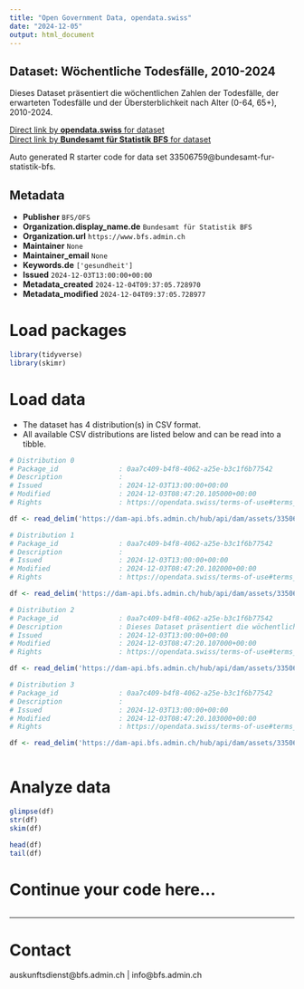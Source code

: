 ```yaml
---
title: "Open Government Data, opendata.swiss"
date: "2024-12-05"
output: html_document
---
```


## Dataset: Wöchentliche Todesfälle, 2010-2024

Dieses Dataset präsentiert die wöchentlichen Zahlen der Todesfälle, der erwarteten Todesfälle und der Übersterblichkeit nach Alter (0-64, 65+), 2010-2024.

[Direct link by **opendata.swiss** for dataset](https://opendata.swiss/de/dataset/wochentliche-todesfalle-2010-20241)<br>
[Direct link by **Bundesamt für Statistik BFS** for dataset](https://www.bfs.admin.ch/asset/de/ts-d-14.03.04.03-wr)

Auto generated R starter code for data set 33506759@bundesamt-fur-statistik-bfs.

## Metadata

- **Publisher** `BFS/OFS`
- **Organization.display_name.de** `Bundesamt für Statistik BFS`
- **Organization.url** `https://www.bfs.admin.ch`
- **Maintainer** `None`
- **Maintainer_email** `None`
- **Keywords.de** `['gesundheit']`
- **Issued** `2024-12-03T13:00:00+00:00`
- **Metadata_created** `2024-12-04T09:37:05.728970`
- **Metadata_modified** `2024-12-04T09:37:05.728977`


# Load packages

```r

library(tidyverse)
library(skimr)

```

# Load data

-   The dataset has 4 distribution(s) in CSV format.
-   All available CSV distributions are listed below and can be read into a tibble.

```r

# Distribution 0
# Package_id               : 0aa7c409-b4f8-4062-a25e-b3c1f6b77542
# Description              : 
# Issued                   : 2024-12-03T13:00:00+00:00
# Modified                 : 2024-12-03T08:47:20.105000+00:00
# Rights                   : https://opendata.swiss/terms-of-use#terms_by_ask

df <- read_delim('https://dam-api.bfs.admin.ch/hub/api/dam/assets/33506774/master')

# Distribution 1
# Package_id               : 0aa7c409-b4f8-4062-a25e-b3c1f6b77542
# Description              : 
# Issued                   : 2024-12-03T13:00:00+00:00
# Modified                 : 2024-12-03T08:47:20.102000+00:00
# Rights                   : https://opendata.swiss/terms-of-use#terms_by_ask

df <- read_delim('https://dam-api.bfs.admin.ch/hub/api/dam/assets/33506781/master')

# Distribution 2
# Package_id               : 0aa7c409-b4f8-4062-a25e-b3c1f6b77542
# Description              : Dieses Dataset präsentiert die wöchentlichen Zahlen der Todesfälle, der erwarteten Todesfälle und der Übersterblichkeit nach Alter (0-64, 65+), 2010-2024.
# Issued                   : 2024-12-03T13:00:00+00:00
# Modified                 : 2024-12-03T08:47:20.107000+00:00
# Rights                   : https://opendata.swiss/terms-of-use#terms_by_ask

df <- read_delim('https://dam-api.bfs.admin.ch/hub/api/dam/assets/33506771/master')

# Distribution 3
# Package_id               : 0aa7c409-b4f8-4062-a25e-b3c1f6b77542
# Description              : 
# Issued                   : 2024-12-03T13:00:00+00:00
# Modified                 : 2024-12-03T08:47:20.103000+00:00
# Rights                   : https://opendata.swiss/terms-of-use#terms_by_ask

df <- read_delim('https://dam-api.bfs.admin.ch/hub/api/dam/assets/33506785/master')



```

# Analyze data

```r

glimpse(df)
str(df)
skim(df)

head(df)
tail(df)

```

# Continue your code here...

```r

```

------------------------------------------------------------------------

# Contact

auskunftsdienst@bfs.admin.ch | info@bfs.admin.ch
